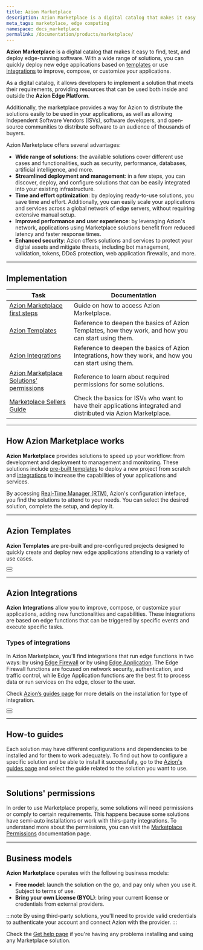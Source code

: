```yaml
---
title: Azion Marketplace
description: Azion Marketplace is a digital catalog that makes it easy to find, test, and deploy edge-running software that runs anywhere.
meta_tags: marketplace, edge computing
namespace: docs_marketplace
permalink: /documentation/products/marketplace/
---
```



**Azion Marketplace** is a digital catalog that makes it easy to find, test, and deploy edge-running software. With a wide range of solutions, you can quickly deploy new edge applications based on [templates](#azion-templates) or use [integrations](#azion-integrations) to improve, compose, or customize your applications.

As a digital catalog, it allows developers to implement a solution that meets their requirements, providing resources that can be used both inside and outside the **Azion Edge Platform**.

Additionally, the marketplace provides a way for Azion to distribute the solutions easily to be used in your applications, as well as allowing Independent Software Vendors (ISVs), software developers, and open-source communities to distribute software to an audience of thousands of buyers.

Azion Marketplace offers several advantages:

- **Wide range of solutions**: the available solutions cover different use cases and functionalities, such as security, performance, databases, artificial intelligence, and more.
- **Streamlined deployment and management**: in a few steps, you can discover, deploy, and configure solutions that can be easily integrated into your existing infrastructure.
- **Time and effort optimization**: by deploying ready-to-use solutions, you save time and effort. Additionally, you can easily scale your applications and services across a global network of edge servers, without requiring extensive manual setup.
- **Improved performance and user experience**: by leveraging Azion's network, applications using Marketplace solutions benefit from reduced latency and faster response times.
- **Enhanced security**: Azion offers solutions and services to protect your digital assets and mitigate threats, including bot management, validation, tokens, DDoS protection, web application firewalls, and more.

---

## Implementation

| Task | Documentation |
|---|---|
| [Azion Marketplace first steps](/en/documentation/products/marketplace/first-steps/) | Guide on how to access Azion Marketplace. |
| [Azion Templates](/en/documentation/products/marketplace/templates/)  | Reference to deepen the basics of Azion Templates, how they work, and how you can start using them. |
| [Azion Integrations](/en/documentation/products/marketplace/integrations/) | Reference to deepen the basics of Azion Integrations, how they work, and how you can start using them. |
| [Azion Marketplace Solutions’ permissions](/en/documentation/products/guides/permissions-mktp/) | Reference to learn about required permissions for some solutions.|
| [Marketplace Sellers Guide](https://www.azion.com/en/documentation/products/marketplace/marketplace-seller-guide/) | Check the basics for ISVs who want to have their applications integrated and distributed via Azion Marketplace.  |

---

## How Azion Marketplace works

**Azion Marketplace** provides solutions to speed up your workflow: from development and deployment to management and monitoring. These solutions include [pre-built templates](#azion-templates) to deploy a new project from scratch and [integrations](#azion-integrations) to increase the capabilities of your applications and services.

By accessing [Real-Time Manager (RTM)](https://manager.azion.com/), Azion's configuration inteface, you find the solutions to attend to your needs. You can select the desired solution, complete the setup, and deploy it.

---

## Azion Templates

**Azion Templates** are pre-built and pre-configured projects designed to quickly create and deploy new edge applications attending to a variety of use cases. 

<Button href="/en/documentation/products/marketplace/templates/" text="go to templates reference" variant="secondary"> 

</Button>
<br />
<Button href="/en/documentation/products/start-with-a-template/" text="go to start with a template guide" variant="secondary"> 

</Button>

---

## Azion Integrations

**Azion Integrations** allow you to improve, compose, or customize your applications, adding new functionalities and capabilities. These integrations are based on edge functions that can be triggered by specific events and execute specific tasks.

### Types of integrations

In Azion Marketplace, you'll find integrations that run edge functions in two ways: by using [Edge Firewall](#edge-firewall-functions) or by using [Edge Application](#edge-application-functions). The Edge Firewall functions are focused on network security, authentication, and traffic control, while Edge Application functions are the best fit to process data or run services on the edge, closer to the user.

Check [Azion’s guides page](/en/documentation/products/guides/#marketplace) for more details on the installation for type of integration.

<Button href="/en/documentation/products/marketplace/integrations/" text="go to integrations reference" variant="secondary"> 

</Button>
<br />
<Button href="/en/documentation/products/marketplace/install-an-integration/" text="go to install an integration guide" variant="secondary"> 

</Button>

---

## How-to guides

Each solution may have different configurations and dependencies to be installed and for them to work adequately. To find out how to configure a specific solution and be able to install it successfully, go to the [Azion's guides page](/en/documentation/products/guides/) and select the guide related to the solution you want to use.

---

## Solutions' permissions

In order to use Marketplace properly, some solutions will need permissions or comply to certain requirements. This happens because some solutions have semi-auto installations or work with thirs-party integrations. To understand more about the permissions, you can visit the [Marketplace Permissions](/en/documentation/products/guides/permissions-mktp/) documentation page. 

---

## Business models

**Azion Marketplace** operates with the following business models:

- **Free model**: launch the solution on the go, and pay only when you use it. Subject to terms of use.
- **Bring your own License (BYOL)**: bring your current license or credentials from external providers.

:::note
By using third-party solutions, you'll need to provide valid credentials to authenticate your account and connect Azion with the provider.
:::

Check the [Get help page](/en/documentation/products/get-help/) if you're having any problems installing and using any Marketplace solution.
